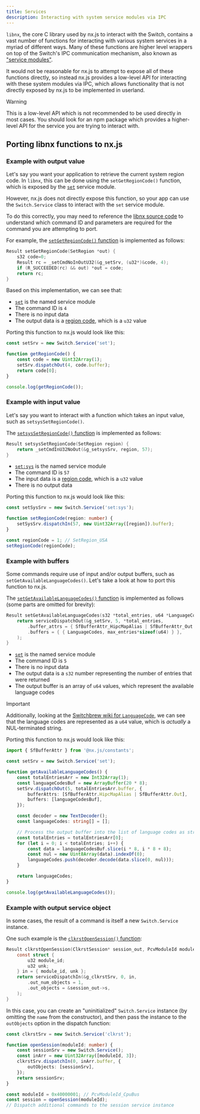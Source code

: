 ```yaml
---
title: Services
description: Interacting with system service modules via IPC
---
```


`libnx`, the core C library used by nx.js to interact with the Switch, contains a
vast number of functions for interacting with various system services in a myriad
of different ways. Many of these functions are higher level wrappers on top of
the Switch's IPC communication mechanism, also known as ["service modules"](https://switchbrew.org/wiki/Services_API#Service_List).

It would not be reasonable for nx.js to attempt to expose all of these functions
directly, so instead nx.js provides a low-level API for interacting with these
system modules via IPC, which allows functionality that is not directly exposed by
nx.js to be implemented in userland.

> [!WARNING]
This is a low-level API which is not recommended to be used directly in most cases.
You should look for an npm package which provides a higher-level API for the service
you are trying to interact with.

## Porting libnx functions to nx.js

### Example with output value

Let's say you want your application to retrieve the current system region code. In `libnx`,
this can be done using the `setGetRegionCode()` function, which is exposed by the
[`set`](https://switchbrew.org/wiki/Settings_services#set) service module.

However, nx.js does not directly expose this function, so your app can use the
`Switch.Service` class to interact with the `set` service module.

To do this correctly, you may need to reference the [libnx source code](https://github.com/switchbrew/libnx)
to understand which command ID and parameters are required for the command
you are attempting to port.

For example, the [`setGetRegionCode()` function](https://github.com/switchbrew/libnx/blob/e79dd7ac52cc7fdc41134c9b55e6f55ec8b8799f/nx/source/services/set.c#L216-L221) is implemented as follows:

```c title="libnx/source/services/set.c"
Result setGetRegionCode(SetRegion *out) {
    s32 code=0;
    Result rc = _setCmdNoInOutU32(&g_setSrv, (u32*)&code, 4);
    if (R_SUCCEEDED(rc) && out) *out = code;
    return rc;
}
```

Based on this implementation, we can see that:

* [`set`](https://switchbrew.org/wiki/Settings_services#set) is the named service module
* The command ID is `4`
* There is no input data
* The output data is a [region code](https://switchbrew.org/wiki/Settings_services#RegionCode), which is a `u32` value

Porting this function to nx.js would look like this:

```typescript title="src/main.ts"
const setSrv = new Switch.Service('set');

function getRegionCode() {
	const code = new Uint32Array(1);
	setSrv.dispatchOut(4, code.buffer);
	return code[0];
}

console.log(getRegionCode());
```

### Example with input value

Let's say you want to interact with a function which takes an input value, such as `setsysSetRegionCode()`.

The [`setsysSetRegionCode()` function](https://github.com/switchbrew/libnx/blob/e79dd7ac52cc7fdc41134c9b55e6f55ec8b8799f/nx/source/services/set.c#L546-L548) is implemented as follows:

```c title="libnx/source/services/set.c"
Result setsysSetRegionCode(SetRegion region) {
    return _setCmdInU32NoOut(&g_setsysSrv, region, 57);
}
```

* [`set:sys`](https://switchbrew.org/wiki/Settings_services#set:sys) is the named service module
* The command ID is `57`
* The input data is a [region code](https://switchbrew.org/wiki/Settings_services#RegionCode), which is a `u32` value
* There is no output data

Porting this function to nx.js would look like this:

```typescript title="src/main.ts"
const setSysSrv = new Switch.Service('set:sys');

function setRegionCode(region: number) {
	setSysSrv.dispatchIn(57, new Uint32Array([region]).buffer);
}

const regionCode = 1; // SetRegion_USA
setRegionCode(regionCode);
```

### Example with buffers

Some commands require use of input and/or output buffers, such as `setGetAvailableLanguageCodes()`. Let's take a look at how to port this function to nx.js.

The [`setGetAvailableLanguageCodes()` function](https://github.com/switchbrew/libnx/blob/e79dd7ac52cc7fdc41134c9b55e6f55ec8b8799f/nx/source/services/set.c#L187-L204) is implemented as follows (some parts are omitted for brevity):

```c title="libnx/source/services/set.c"
Result setGetAvailableLanguageCodes(s32 *total_entries, u64 *LanguageCodes, size_t max_entries) {
    return serviceDispatchOut(&g_setSrv, 5, *total_entries,
        .buffer_attrs = { SfBufferAttr_HipcMapAlias | SfBufferAttr_Out },
        .buffers = { { LanguageCodes, max_entries*sizeof(u64) } },
    );
}
```

* [`set`](https://switchbrew.org/wiki/Settings_services#set) is the named service module
* The command ID is `5`
* There is no input data
* The output data is a `s32` number representing the number of entries that were returned
* The output buffer is an array of `u64` values, which represent the available language codes

> [!IMPORTANT]
> Additionally, looking at the [Switchbrew wiki for `LanguageCode`](https://switchbrew.org/wiki/Settings_services#LanguageCode),
> we can see that the language codes are represented as a `u64` value, which is _actually_ a NUL-terminated string.

Porting this function to nx.js would look like this:

```typescript title="src/main.ts"
import { SfBufferAttr } from '@nx.js/constants';

const setSrv = new Switch.Service('set');

function getAvailableLanguageCodes() {
    const totalEntriesArr = new Int32Array(1);
    const languageCodesBuf = new ArrayBuffer(20 * 8);
    setSrv.dispatchOut(5, totalEntriesArr.buffer, {
        bufferAttrs: [SfBufferAttr.HipcMapAlias | SfBufferAttr.Out],
        buffers: [languageCodesBuf],
    });

    const decoder = new TextDecoder();
    const languageCodes: string[] = [];

    // Process the output buffer into the list of language codes as strings
    const totalEntries = totalEntriesArr[0];
    for (let i = 0; i < totalEntries; i++) {
        const data = languageCodesBuf.slice(i * 8, i * 8 + 8);
        const nul = new Uint8Array(data).indexOf(0);
        languageCodes.push(decoder.decode(data.slice(0, nul)));
    }

    return languageCodes;
}

console.log(getAvailableLanguageCodes());
```

### Example with output service object

In some cases, the result of a command is itself a new `Switch.Service` instance.

One such example is the [`clkrstOpenSession()` function](https://github.com/switchbrew/libnx/blob/e79dd7ac52cc7fdc41134c9b55e6f55ec8b8799f/nx/source/services/clkrst.c#L25-L34):

```c title="libnx/source/services/clkrst.c"
Result clkrstOpenSession(ClkrstSession* session_out, PcvModuleId module_id, u32 unk) {
    const struct {
        u32 module_id;
        u32 unk;
    } in = { module_id, unk };
    return serviceDispatchIn(&g_clkrstSrv, 0, in,
        .out_num_objects = 1,
        .out_objects = &session_out->s,
    );
}
```

In this case, you can create an "uninitialized" `Switch.Service` instance (by
omitting the `name` from the constructor), and then pass the instance to the
`outObjects` option in the dispatch function:

```typescript title="src/main.ts"
const clkrstSrv = new Switch.Service('clkrst');

function openSession(moduleId: number) {
    const sessionSrv = new Switch.Service();
    const inArr = new Uint32Array([moduleId, 3]);
    clkrstSrv.dispatchIn(0, inArr.buffer, {
        outObjects: [sessionSrv],
    });
    return sessionSrv;
}

const moduleId = 0x40000001; // PcvModuleId_CpuBus
const session = openSession(moduleId);
// Dispatch additional commands to the session service instance
```

